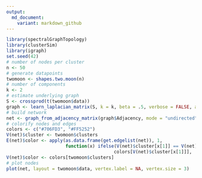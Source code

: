 ```yaml
---
output:
  md_document:
    variant: markdown_github
---
```


<!-- README.md is generated from README.Rmd. Please edit that file -->

```r
library(spectralGraphTopology)
library(clusterSim)
library(igraph)
set.seed(42)
# number of nodes per cluster
n <- 50
# generate datapoints
twomoon <- shapes.two.moon(n)
# number of components
k <- 2
# estimate underlying graph
S <- crossprod(t(twomoon$data))
graph <- learn_laplacian_matrix(S, k = k, beta = .5, verbose = FALSE, abstol = 1e-3)
# build network
net <- graph_from_adjacency_matrix(graph$Adjacency, mode = "undirected", weighted = TRUE)
# colorify nodes and edges
colors <- c("#706FD3", "#FF5252")
V(net)$cluster <- twomoon$clusters
E(net)$color <- apply(as.data.frame(get.edgelist(net)), 1,
                      function(x) ifelse(V(net)$cluster[x[1]] == V(net)$cluster[x[2]],
                                        colors[V(net)$cluster[x[1]]], '#000000'))
V(net)$color <- colors[twomoon$clusters]
# plot nodes
plot(net, layout = twomoon$data, vertex.label = NA, vertex.size = 3)
```
